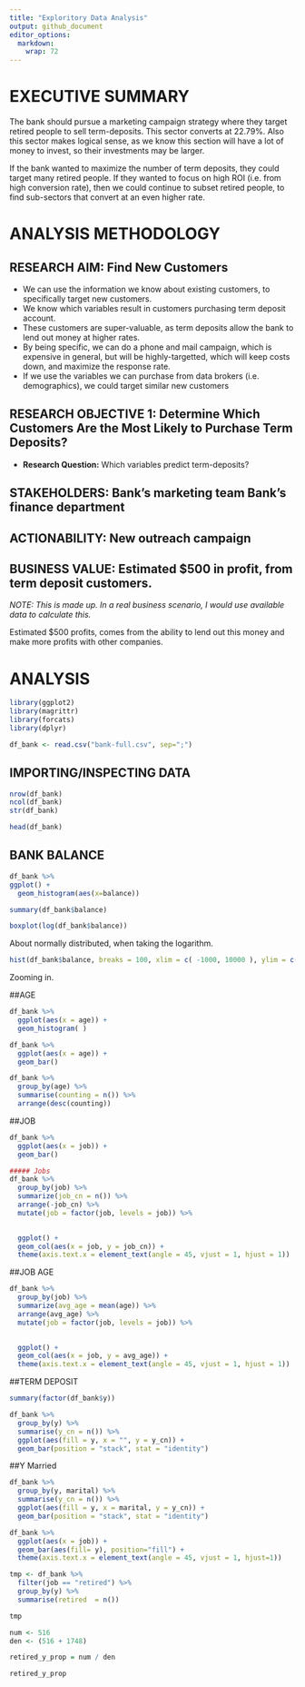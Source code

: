 ```yaml
---
title: "Exploritory Data Analysis"
output: github_document
editor_options: 
  markdown: 
    wrap: 72
---
```


# EXECUTIVE SUMMARY

The bank should pursue a marketing campaign strategy where they target retired people to sell term-deposits. This sector converts at 22.79%. Also this sector makes logical sense, as we know this section will have a lot of money to invest, so their investments may be larger.

If the bank wanted to maximize the number of term deposits, they could target many retired people. If they wanted to focus on high ROI (i.e. from high conversion rate), then we could continue to subset retired people, to find sub-sectors that convert at an even higher rate.

# ANALYSIS METHODOLOGY

## RESEARCH AIM: Find New Customers

-   We can use the information we know about existing customers, to
    specifically target new customers.
-   We know which variables result in customers purchasing term deposit
    account.
-   These customers are super-valuable, as term deposits allow the bank
    to lend out money at higher rates.
-   By being specific, we can do a phone and mail campaign, which is
    expensive in general, but will be highly-targetted, which will keep
    costs down, and maximize the response rate.
-   If we use the variables we can purchase from data brokers (i.e.
    demographics), we could target similar new customers

## RESEARCH OBJECTIVE 1: Determine Which Customers Are the Most Likely to Purchase Term Deposits?

-   **Research Question:** Which variables predict term-deposits?

## STAKEHOLDERS: Bank's marketing team Bank's finance department

## ACTIONABILITY: New outreach campaign

## BUSINESS VALUE: Estimated \$500 in profit, from term deposit customers.

*NOTE: This is made up. In a real business scenario, I would use
available data to calculate this.*

Estimated \$500 profits, comes from the ability to lend out this money
and make more profits with other companies.

# ANALYSIS

```r
library(ggplot2)
library(magrittr)
library(forcats)
library(dplyr)
```

```r
df_bank <- read.csv("bank-full.csv", sep=";")
```

## IMPORTING/INSPECTING DATA
```r
nrow(df_bank)
ncol(df_bank)
str(df_bank)
```

```r
head(df_bank)
```
## BANK BALANCE
```r
df_bank %>%
ggplot() +
  geom_histogram(aes(x=balance))
```

```r
summary(df_bank$balance)
```

```r
boxplot(log(df_bank$balance))
```
About normally distributed, when taking the logarithm.

```r
hist(df_bank$balance, breaks = 100, xlim = c( -1000, 10000 ), ylim = c(0, 1000))
```
Zooming in.

##AGE
```r
df_bank %>%
  ggplot(aes(x = age)) +
  geom_histogram( )

df_bank %>%
  ggplot(aes(x = age)) +
  geom_bar()
```

```r
df_bank %>%
  group_by(age) %>%
  summarise(counting = n()) %>%
  arrange(desc(counting))
```

##JOB
```r
df_bank %>%
  ggplot(aes(x = job)) +
  geom_bar()

```

```r
##### Jobs
df_bank %>%
  group_by(job) %>%
  summarize(job_cn = n()) %>%
  arrange(-job_cn) %>%
  mutate(job = factor(job, levels = job)) %>%

                    
  ggplot() +
  geom_col(aes(x = job, y = job_cn)) +
  theme(axis.text.x = element_text(angle = 45, vjust = 1, hjust = 1))

```

##JOB AGE
```r
df_bank %>%
  group_by(job) %>%
  summarize(avg_age = mean(age)) %>%
  arrange(avg_age) %>%
  mutate(job = factor(job, levels = job)) %>%

                    
  ggplot() +
  geom_col(aes(x = job, y = avg_age)) +
  theme(axis.text.x = element_text(angle = 45, vjust = 1, hjust = 1))

```


##TERM DEPOSIT
```r
summary(factor(df_bank$y))
```
```r
df_bank %>%
  group_by(y) %>%
  summarise(y_cn = n()) %>%
  ggplot(aes(fill = y, x = "", y = y_cn)) +
  geom_bar(position = "stack", stat = "identity")
```

##Y Married
```r
df_bank %>%
  group_by(y, marital) %>%
  summarise(y_cn = n()) %>%
  ggplot(aes(fill = y, x = marital, y = y_cn)) +
  geom_bar(position = "stack", stat = "identity")
```

```r
df_bank %>%
  ggplot(aes(x = job)) +
  geom_bar(aes(fill= y), position="fill") +
  theme(axis.text.x = element_text(angle = 45, vjust = 1, hjust=1))
```

```r
tmp <- df_bank %>%
  filter(job == "retired") %>%
  group_by(y) %>%
  summarise(retired  = n())

tmp
```

```r
num <- 516
den <- (516 + 1748)

retired_y_prop = num / den

retired_y_prop
```


